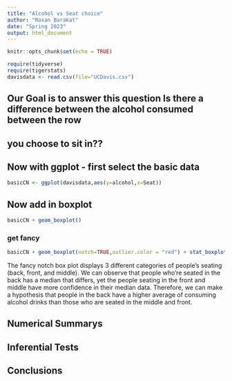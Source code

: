 ```yaml
---
title: "Alcohol vs Seat choice"
author: "Roxan Barakat"
date: "Spring 2023"
output: html_document
---
```


```r
knitr::opts_chunk$set(echo = TRUE)
```

```r
require(tidyverse)
require(tigerstats)
davisdata <- read.csv(file="UCDavis.csv")
```
## Our Goal is to answer this question Is there a difference between the alcohol consumed between the row
## you choose to sit in??

## Now with ggplot - first select the basic data

```r
basicCN <- ggplot(davisdata,aes(y=alcohol,x=Seat))
```
## Now add in boxplot

```r
basicCN + geom_boxplot()
```
  
  
### get fancy  

```r
basicCN + geom_boxplot(notch=TRUE,outlier.color = "red") + stat_boxplot(geom ='errorbar') + labs(title="Fancy notch boxplot \n with 2 lines")
```

The fancy notch box plot displays 3 different categories of people's seating (back, front, and middle). We can observe that people who're seated in the back has a median that differs, yet the people seating in the front and middle have more confidence in their median data. Therefore, we can make a hypothesis that people in the back have a higher average of consuming alcohol drinks than those who are seated in the middle and front. 

## Numerical Summarys 

## Inferential Tests

## Conclusions


